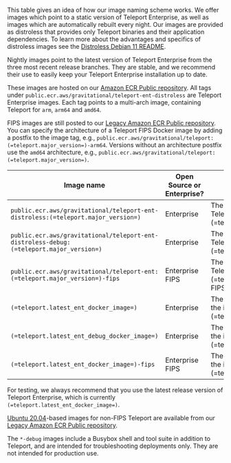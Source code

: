 This table gives an idea of how our image naming scheme works. We offer images
which point to a static version of Teleport Enterprise, as well as images which are
automatically rebuilt every night.  Our images are provided as distroless that 
provides only Teleport binaries and their application dependencies. To learn
more about the advantages and specifics of distroless images see
the [Distroless Debian 11 README](https://github.com/GoogleContainerTools/distroless).

Nightly images point to the latest version of Teleport Enterprise from the three
most recent release branches. They are stable, and we recommend their use to easily
keep your Teleport Enterprise installation up to date.

These images are hosted on our [Amazon ECR Public repository](https://gallery.ecr.aws/gravitational/teleport-ent-distroless).
All tags under `public.ecr.aws/gravitational/teleport-ent-distroless` are
Teleport Enterprise images. Each tag points to a multi-arch image, containing
Teleport for `arm`, `arm64` and `amd64`.

FIPS images are still posted to our [Legacy Amazon ECR Public repository](https://gallery.ecr.aws/gravitational/teleport-ent).
You can specify the architecture of a Teleport FIPS Docker image by adding a
postfix to the image tag, e.g., `public.ecr.aws/gravitational/teleport:(=teleport.major_version=)-arm64`.
Versions without an architecture postfix use the `amd64` architecture, e.g.,
`public.ecr.aws/gravitational/teleport:(=teleport.major_version=)`. 

| Image name | Open Source or Enterprise? | Teleport version | Image automatically updated? | Includes troubleshooting tools | Image base |
| - | - | - | - | - | - |
| `public.ecr.aws/gravitational/teleport-ent-distroless:(=teleport.major_version=)` | Enterprise | The latest version of Teleport Enterprise (=teleport.major_version=) | Yes | No | [Distroless Debian 11](https://github.com/GoogleContainerTools/distroless) |
| `public.ecr.aws/gravitational/teleport-ent-distroless-debug:(=teleport.major_version=)` | Enterprise | The latest version of Teleport Enterprise (=teleport.major_version=) | Yes | Yes | [Distroless Debian 11](https://github.com/GoogleContainerTools/distroless) |
| `public.ecr.aws/gravitational/teleport-ent:(=teleport.major_version=)-fips` | Enterprise FIPS | The latest version of Teleport Enterprise (=teleport.major_version=) FIPS | Yes | Yes | [Ubuntu 20.04](https://hub.docker.com/\_/ubuntu) |
| `(=teleport.latest_ent_docker_image=)` | Enterprise | The version specified in the image's tag (i.e. (=teleport.version=)) | No | No | [Distroless Debian 11](https://github.com/GoogleContainerTools/distroless) |
| `(=teleport.latest_ent_debug_docker_image=)` | Enterprise | The version specified in the image's tag (i.e. (=teleport.version=)) | No | Yes | [Distroless Debian 11](https://github.com/GoogleContainerTools/distroless) |
| `(=teleport.latest_ent_docker_image=)-fips` | Enterprise FIPS | The version specified in the image's tag (i.e. (=teleport.version=)) | No | Yes | [Ubuntu 20.04](https://hub.docker.com/\_/ubuntu) |

For testing, we always recommend that you use the latest release version of
Teleport Enterprise, which is currently `(=teleport.latest_ent_docker_image=)`.

[Ubuntu 20.04](https://hub.docker.com/\_/ubuntu)-based images for non-FIPS 
Teleport are available from our [Legacy Amazon ECR Public repository](https://gallery.ecr.aws/gravitational/teleport-ent).

The `*-debug` images include a Busybox shell and tool suite in addition to Teleport,
and are intended for troubleshooting deployments only. They are not intended for production use.


